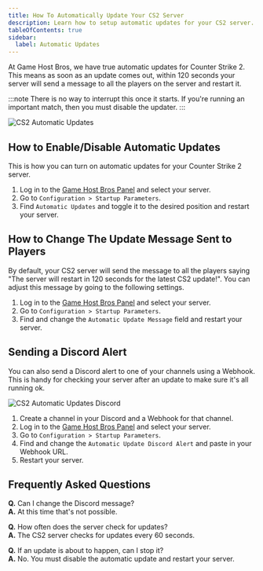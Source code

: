 ```yaml
---
title: How To Automatically Update Your CS2 Server
description: Learn how to setup automatic updates for your CS2 server.
tableOfContents: true
sidebar:
  label: Automatic Updates
---
```


At Game Host Bros, we have true automatic updates for Counter Strike 2. This means as soon as an update comes out, within 120 seconds your server will send a message to all the players on the server and restart it.

:::note
There is no way to interrupt this once it starts. If you're running an important match, then you must disable the updater.
:::

![CS2 Automatic Updates](../../../../assets/guide-images/cs2-auto-updates.png)

## How to Enable/Disable Automatic Updates

This is how you can turn on automatic updates for your Counter Strike 2 server.

1. Log in to the [Game Host Bros Panel](https://panel.gamehostbros.com/) and select your server.
2. Go to `Configuration > Startup Parameters`.
3. Find `Automatic Updates` and toggle it to the desired position and restart your server.

## How to Change The Update Message Sent to Players

By default, your CS2 server will send the message to all the players saying "The server will restart in 120 seconds for the latest CS2 update!". You can adjust this message by going to the following settings.

1. Log in to the [Game Host Bros Panel](https://panel.gamehostbros.com/) and select your server.
2. Go to `Configuration > Startup Parameters`.
3. Find and change the `Automatic Update Message` field and restart your server.

## Sending a Discord Alert

You can also send a Discord alert to one of your channels using a Webhook. This is handy for checking your server after an update to make sure it's all running ok.

![CS2 Automatic Updates Discord](../../../../assets/guide-images/cs2-auto-updates-discord.png)

1. Create a channel in your Discord and a Webhook for that channel.
2. Log in to the [Game Host Bros Panel](https://panel.gamehostbros.com/) and select your server.
3. Go to `Configuration > Startup Parameters`.
4. Find and change the `Automatic Update Discord Alert` and paste in your Webhook URL.
5. Restart your server.

## Frequently Asked Questions

**Q.** Can I change the Discord message?  
**A.** At this time that's not possible.

**Q.** How often does the server check for updates?  
**A.** The CS2 server checks for updates every 60 seconds.

**Q.** If an update is about to happen, can I stop it?  
**A.** No. You must disable the automatic update and restart your server.
